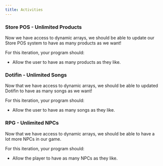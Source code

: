 ```yaml
---
title: Activities
---
```



### Store POS - Unlimited Products

<div class="not-content">
  <YouTube id="POc-mCUfqq8" params="fs=1&modestbranding=1&rel=0"/>
</div>

Now we have access to dynamic arrays, we should be able to update our Store POS system to have as many products as we want!

For this iteration, your program should:

- Allow the user to have as many products as they like.

### Dotifin - Unlimited Songs

<div class="not-content">
  <YouTube id="Gc6E_r-Q-RU" params="fs=1&modestbranding=1&rel=0"/>
</div>

Now that we have access to dynamic arrays, we should be able to updated Dotifin to have as many songs as we want!

For this iteration, your program should:

- Allow the user to have as many songs as they like.

### RPG - Unlimited NPCs

<div class="not-content">
  <YouTube id="t9sU8cFCvms" params="fs=1&modestbranding=1&rel=0"/>
</div>

Now that we have access to dynamic arrays, we should be able to have a lot more NPCs in our game.

For this iteration, your program should:

- Allow the player to have as many NPCs as they like.
